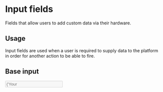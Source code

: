 
<Meta title="Input fields" component={Input} />

# Input fields

Fields that allow users to add custom data via their hardware.

## Usage

Input fields are used when a user is required to supply data to the platform in order for another action to be able to fire.

## Base input

<Preview withToolbar>
  <Story name="Base">
    <Input
        disabled={boolean('Disabled', false)}
        placeholder={'Your input comes here'}
        onChange={action('input-change')}
    />
  </Story>
</Preview>